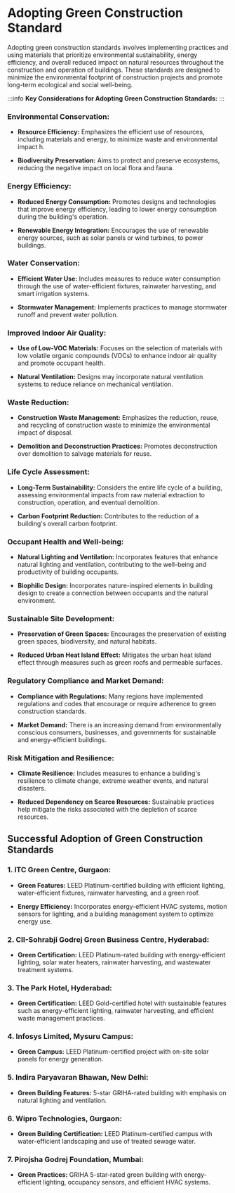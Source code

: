 # Adopting Green Construction Standard

Adopting green construction standards involves implementing practices and using materials that prioritize environmental sustainability, energy efficiency, and overall reduced impact on natural resources throughout the construction and operation of buildings. These standards are designed to minimize the environmental footprint of construction projects and promote long-term ecological and social well-being.

:::info
**Key Considerations for Adopting Green Construction Standards:**
:::
      
### **Environmental Conservation:**

- **Resource Efficiency:** Emphasizes the efficient use of resources, including materials and energy, to minimize waste and environmental impact h.
  
- **Biodiversity Preservation:** Aims to protect and preserve ecosystems, reducing the negative impact on local flora and fauna.

### **Energy Efficiency:**

- **Reduced Energy Consumption:** Promotes designs and technologies that improve energy efficiency, leading to lower energy consumption during the building's operation.

- **Renewable Energy Integration:** Encourages the use of renewable energy sources, such as solar panels or wind turbines, to power buildings.

### **Water Conservation:**

- **Efficient Water Use:** Includes measures to reduce water consumption through the use of water-efficient fixtures, rainwater harvesting, and smart irrigation systems.

- **Stormwater Management:** Implements practices to manage stormwater runoff and prevent water pollution.

### **Improved Indoor Air Quality:**

- **Use of Low-VOC Materials:** Focuses on the selection of materials with low volatile organic compounds (VOCs) to enhance indoor air quality and promote occupant health.

- **Natural Ventilation:** Designs may incorporate natural ventilation systems to reduce reliance on mechanical ventilation.

### **Waste Reduction:**

- **Construction Waste Management:** Emphasizes the reduction, reuse, and recycling of construction waste to minimize the environmental impact of disposal.

- **Demolition and Deconstruction Practices:** Promotes deconstruction over demolition to salvage materials for reuse.

### **Life Cycle Assessment:**

- **Long-Term Sustainability:** Considers the entire life cycle of a building, assessing environmental impacts from raw material extraction to construction, operation, and eventual demolition.

- **Carbon Footprint Reduction:** Contributes to the reduction of a building's overall carbon footprint.

### **Occupant Health and Well-being:**

- **Natural Lighting and Ventilation:** Incorporates features that enhance natural lighting and ventilation, contributing to the well-being and productivity of building occupants.

- **Biophilic Design:** Incorporates nature-inspired elements in building design to create a connection between occupants and the natural environment.

### **Sustainable Site Development:**

- **Preservation of Green Spaces:** Encourages the preservation of existing green spaces, biodiversity, and natural habitats.

- **Reduced Urban Heat Island Effect:** Mitigates the urban heat island effect through measures such as green roofs and permeable surfaces.

### **Regulatory Compliance and Market Demand:**

- **Compliance with Regulations:** Many regions have implemented regulations and codes that encourage or require adherence to green construction standards.

- **Market Demand:** There is an increasing demand from environmentally conscious consumers, businesses, and governments for sustainable and energy-efficient buildings.

### **Risk Mitigation and Resilience:**

- **Climate Resilience:** Includes measures to enhance a building's resilience to climate change, extreme weather events, and natural disasters.

- **Reduced Dependency on Scarce Resources:** Sustainable practices help mitigate the risks associated with the depletion of scarce resources.

## Successful Adoption of Green Construction Standards

### **1. ITC Green Centre, Gurgaon:**

- **Green Features:** LEED Platinum-certified building with efficient lighting, water-efficient fixtures, rainwater harvesting, and a green roof.

- **Energy Efficiency:** Incorporates energy-efficient HVAC systems, motion sensors for lighting, and a building management system to optimize energy use.

### **2. CII-Sohrabji Godrej Green Business Centre, Hyderabad:**

- **Green Certification:** LEED Platinum-rated building with energy-efficient lighting, solar water heaters, rainwater harvesting, and wastewater treatment systems.

### **3. The Park Hotel, Hyderabad:**

- **Green Certification:** LEED Gold-certified hotel with sustainable features such as energy-efficient lighting, rainwater harvesting, and efficient waste management practices.

### **4. Infosys Limited, Mysuru Campus:**

- **Green Campus:** LEED Platinum-certified project with on-site solar panels for energy generation.

### **5. Indira Paryavaran Bhawan, New Delhi:**

- **Green Building Features:** 5-star GRIHA-rated building with emphasis on natural lighting and ventilation.

### **6. Wipro Technologies, Gurgaon:**

- **Green Building Certification:** LEED Platinum-certified campus with water-efficient landscaping and use of treated sewage water.

### **7. Pirojsha Godrej Foundation, Mumbai:**

- **Green Practices:** GRIHA 5-star-rated green building with energy-efficient lighting, occupancy sensors, and efficient HVAC systems.
